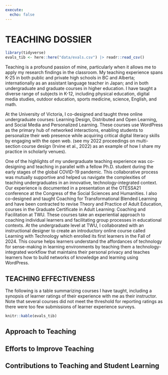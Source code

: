 ```yaml
---
execute:
  echo: false
---
```


# TEACHING DOSSIER

```r
library(tidyverse)
evals_tib <- here::here("data/evals.csv") |> readr::read_csv()
```



Teaching is a profound passion of mine, particularly when it allows me to apply my research findings in the classroom. My teaching experience spans K-25 in both public and private high schools in BC and Alberta; internationally as an assistant language teacher in Japan; and in both undergraduate and graduate courses in higher education. I have taught a diverse range of subjects in K-12, including physical education, digital media studies, outdoor education, sports medicine, science, English, and math.

At the University of Victoria, I co-designed and taught three online undergraduate courses: Learning Design, Distributed and Open Learning, and Social Media and Personalized Learning. These courses use WordPress as the primary hub of networked interactions, enabling students to personalize their web presence while acquiring critical digital literacy skills by engaging with the open web. (see my 2022 proceedings on multi-section course design (Irvine et al., 2022) as an example of how I share my practice in scholarly venues).

One of the highlights of my undergraduate teaching experience was co-designing and teaching in parallel with a fellow Ph.D. student during the early stages of the global COVID-19 pandemic. This collaborative process was mutually supportive and helped us navigate the complexities of teaching undergraduates in an innovative, technology-integrated context. Our experience is documented in a presentation at the OTESSA21 conference at the Congress of the Social Sciences and Humanities. I also co-designed and taught Coaching for Transformational Blended Learning and have been contracted to revise Theory and Practice of Adult Education, courses in the Graduate Certificate in Adult Learning: Coaching and Facilitation at TWU. These courses take an experiential approach to coaching individual learners and facilitating group processes in educational contexts. At the undergraduate level at TWU, I collaborated with an instructional designer to create an introductory online course called Learning with Technology which enrolled its first learners in the Fall of 2024. This course helps learners understand the affordances of technology for sense-making in learning environments by teaching them a technology-integrated workflow that maintains their personal privacy and teaches learners how to build networks of knowledge and learning using WordPress.

## TEACHING EFFECTIVENESS

The following is a table summarizing courses I have taught, including a synopsis of learner ratings of their experience with me as their instructor. Note that several courses did not meet the threshold for reporting ratings as there were too few submissions of learner experience surveys.

```r
knitr::kable(evals_tib)
```



## Approach to Teaching

## Efforts to Improve Teaching

## Contributions to Teaching and Student Learning


<!--



```r
freq_tbl_evals <- evals_tib |>
  dplyr::group_by(Term) |> 
  dplyr::summarise(
    frequency = n()
  )
freq_tbl_evals
```
```r
datawizard::describe_distribution(x = evals_tib,
  select = NULL,
  exclude = NULL,
  centrality = "mean",
  dispersion = TRUE,
  iqr = TRUE,
  range = TRUE,
  quartiles = FALSE,
  include_factors = FALSE,
  ci = NULL)
```
-->
